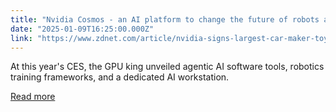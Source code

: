 ```yaml
---
title: "Nvidia Cosmos - an AI platform to change the future of robots and cars - wins Best of CES 2025"
date: "2025-01-09T16:25:00.000Z"
link: "https://www.zdnet.com/article/nvidia-signs-largest-car-maker-toyota-to-use-its-self-driving-tech/"
---
```


At this year's CES, the GPU king unveiled agentic AI software tools, robotics training frameworks, and a dedicated AI workstation.

[Read more](https://www.zdnet.com/article/nvidia-signs-largest-car-maker-toyota-to-use-its-self-driving-tech/)
